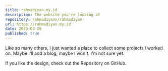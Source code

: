 ```yaml
---
title: rahmadiyan.my.id
description: The website you're looking at
repository: rahmadiyann/rahmadiyan
url: https://rahmadiyan.my.id
date: 2023-03-28
published: true
---
```



Like so many others, I just wanted a place to collect some projects I worked on. Maybe I'll add a blog, maybe I won't. I'm not sure yet.

If you like the design, check out the Repository on GitHub.


